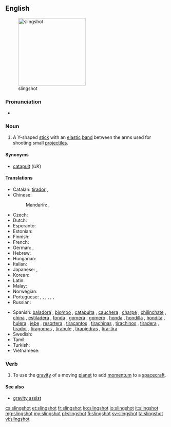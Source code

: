 ==English==
[[File:Slingshot (weapon).jpg|thumb|right|210px|slingshot]]

===Pronunciation===
* {{a|RP}} {{IPA|/ˈslɪŋʃɒt/}}

===Noun===
{{en-noun}}

# A Y-shaped [[stick]] with an [[elastic]] [[band]] between the arms used for shooting small [[projectile]]s.

====Synonyms====
* [[catapult]] (''UK'')

====Translations====
{{trans-top|Y-shaped stick}}
* Catalan: [[tirador]] {{m}}, {{t-|ca|profunda}}
* Chinese:
*: Mandarin: {{t|cmn|彈弓|sc=Hani}}, {{t|cmn|弹弓|tr=dàngōng|sc=Hani}}
* Czech: {{t-|cs|prak|m}}
* Dutch: {{t+|nl|katapult|m}}
* Esperanto: {{t-|eo|ŝtonĵetileto}}
* Estonian: {{t-|et|ragulka}}
* Finnish: {{t+|fi|ritsa}}
* French: {{t+|fr|fronde|f}}
* German: {{t-|de|Schleuder|f}}, {{t+|de|Zwille|f}}
* Hebrew: {{t+|he|רוגטקה|sc=Hebr}}
* Hungarian: {{t-|hu|csúzli}}
* Italian: {{t-|it|fionda|f}}
* Japanese: {{t+|ja|パチンコ|tr=pachinko|sc=Jpan}}, {{t-|ja|スリングショット|tr=suringshotto|sc=Jpan}}
* Korean: {{t+|ko|새총|tr=saechong|sc=Hang}}
* Latin: {{t-|la|fustibalus|m}}
* Malay: {{t-|ms|lastik}}
* Norwegian: {{t-|no|sprettert|m}}
* Portuguese: {{t+|pt|estilingue}}, {{t+|pt|baladeira}}, {{t-|pt|atiradeira|f}}, {{t+|pt|fisga|f}}, {{t-|pt|bodoque|m}}, {{t+|pt|funda|f}}, {{t-|pt|setra|f}}
* Russian: {{t+|ru|рогатка|f|tr=rogátka}}
{{trans-mid}}
* Spanish: [[baladora]] {{f}} {{qualifier|Peruvian Amazonia}}, [[biombo]] {{m}} {{qualifier|Panama}}, [[catapulta]] {{f}} {{qualifier|Costa Rica}}, [[cauchera]] {{f}} {{qualifier|Colombia}}, [[charpe]] {{m}} {{qualifier|Southwestern Mexico}}, [[chilinchate]] {{m}} {{qualifier|Honduras}}, [[china]] {{f}} {{qualifier|Venezuela}}, [[estiladera]] {{f}} {{qualifier|Spain's Canary Islands}}, [[fonda]] {{f}} {{qualifier|Central and Western Venezuela}}, [[gomera]] {{f}} {{qualifier|Argentina}}, [[gomero]] {{m}} {{qualifier|Northwestern and Southern Central Spain}}, [[honda]] {{f}} {{qualifier|Bolivia|Colombian Atlantic Coast|Chile|Guatemala|Northwestern Argentina|Northwestern Venezuela|Peru|Uruguay}}, [[hondilla]] {{f}} {{qualifier|El Salvador|Honduras}}, [[hondita]] {{f}} {{qualifier|Paraguay}}, [[hulera]] {{f}} {{qualifier|Nicaragua}}, [[jebe]] {{m}} {{qualifier|Peru}}, [[resortera]] {{f}} {{qualifier|Costa Rica|Ecuador|Mexican standard usage}}, [[tiracantos]] {{m}} {{qualifier|Western Central Spain}}, [[tirachinas]] {{m}} {{qualifier|Spain standard usage}}, [[tirachinos]] {{m}} {{qualifier|Southwestern Spain}}, [[tiradera]] {{f}} {{qualifier|Spain's Canary Islands}}, [[tirador]] {{m}} {{qualifier|Northwestern Mexico|Southern Central and Northeastern Spain}}, [[tiragomas]] {{m}} {{qualifier|Northern Central Spain|specifically Cantabria, Basque Country, Soria, La Rioja and Aragon}}, [[tirahule]] {{m}} {{qualifier|Southeastern Mexico}}, [[tirapiedras]] {{m}} {{qualifier|Cuba|Dominican Republic}}, [[tira-tira]] {{m}} {{qualifier|Northwestern Venezuela, specifically State of Falcon}}
* Swedish: {{t-|sv|slangbella|c}}
* Tamil: {{t+|ta|சுண்டுவில்}}
* Turkish: {{t+|tr|sapan}}
* Vietnamese: {{t+|vi|súng cao su}}
{{trans-bottom}}

===Verb===
{{en-verb|slingshot|t|ed}}

# To use the [[gravity]] of a moving [[planet]] to add [[momentum]] to a [[spacecraft]].

====See also====
* [[gravity assist]]

[[cs:slingshot]]
[[et:slingshot]]
[[fr:slingshot]]
[[ko:slingshot]]
[[io:slingshot]]
[[it:slingshot]]
[[mg:slingshot]]
[[my:slingshot]]
[[pl:slingshot]]
[[fi:slingshot]]
[[sv:slingshot]]
[[ta:slingshot]]
[[vi:slingshot]]